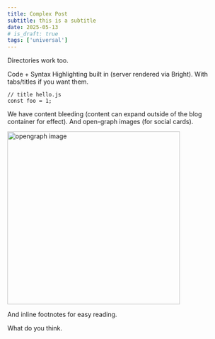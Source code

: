 ```yaml
---
title: Complex Post
subtitle: this is a subtitle
date: 2025-05-13
# is_draft: true
tags: ['universal']
---
```



Directories work too.

Code + Syntax Highlighting built in (server rendered via Bright). With tabs/titles if you want them.

```tsx
// title hello.js
const foo = 1;
```

We have content bleeding (content can expand outside of the blog container for effect). And open-graph images (for social cards).

<Image src="/complex-post/opengraph-image" alt="opengraph image" width={720} height="390" className='bleed' />

And inline footnotes<Footnote content="Hello!" /> for easy reading.

What do you think.